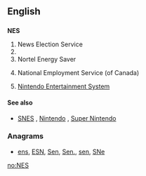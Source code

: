 {{also|nes|ness|Nes|Ness|-ness}}
==English==

==={{initialism}}===
'''NES'''

# News Election Service
# {{w|National Election Studies}}
# Nortel Energy Saver
# {{Canada}} National Employment Service (of Canada)
# {{video games}} [[w:Nintendo Entertainment System|Nintendo Entertainment System]]

====See also====
* {{sense|video games}} [[SNES]] , [[Nintendo]] , [[Super Nintendo]]

===Anagrams===
* [[ens#English|ens]], [[ESN#English|ESN]], [[Sen#English|Sen]], [[Sen.#English|Sen.]], [[sen#English|sen]], [[SNe#English|SNe]]

[[no:NES]]